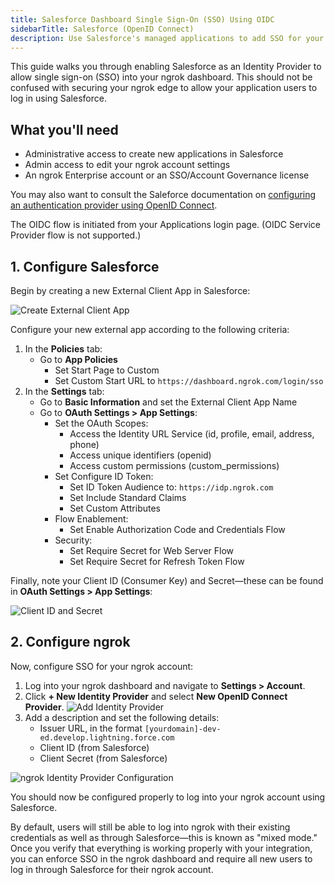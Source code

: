 ```yaml
---
title: Salesforce Dashboard Single Sign-On (SSO) Using OIDC
sidebarTitle: Salesforce (OpenID Connect)
description: Use Salesforce's managed applications to add SSO for your ngrok dashboard using the OIDC integration
---
```


This guide walks you through enabling Salesforce as an Identity Provider to allow single sign-on (SSO) into your ngrok dashboard.
This should not be confused with securing your ngrok edge to allow your application users to log in using Salesforce.

## What you'll need

- Administrative access to create new applications in Salesforce
- Admin access to edit your ngrok account settings
- An ngrok Enterprise account or an SSO/Account Governance license

You may also want to consult the Saleforce documentation on [configuring an authentication provider using OpenID Connect](https://help.salesforce.com/s/articleView?id=xcloud.sso_provider_openid_connect.htm&type=5).

<Note>
	The OIDC flow is initiated from your Applications login page. (OIDC Service
	Provider flow is not supported.)
</Note>

## 1. Configure Salesforce

Begin by creating a new External Client App in Salesforce:

![Create External Client App](../img/salesforce/img/external_client_create.png)

Configure your new external app according to the following criteria:

1. In the **Policies** tab:
   - Go to **App Policies**
     - Set Start Page to Custom
     - Set Custom Start URL to `https://dashboard.ngrok.com/login/sso`
2. In the **Settings** tab:
   - Go to **Basic Information** and set the External Client App Name
   - Go to **OAuth Settings > App Settings**:
     - Set the OAuth Scopes:
       - Access the Identity URL Service (id, profile, email, address, phone)
       - Access unique identifiers (openid)
       - Access custom permissions (custom_permissions)
     - Set Configure ID Token:
       - Set ID Token Audience to: `https://idp.ngrok.com`
       - Set Include Standard Claims
       - Set Custom Attributes
     - Flow Enablement:
       - Set Enable Authorization Code and Credentials Flow
     - Security:
       - Set Require Secret for Web Server Flow
       - Set Require Secret for Refresh Token Flow

Finally, note your Client ID (Consumer Key) and Secret—these can be found in **OAuth Settings > App Settings**:

![Client ID and Secret](../img/salesforce/img/keyandsecret.png)

## 2. Configure ngrok

Now, configure SSO for your ngrok account:

1. Log into your ngrok dashboard and navigate to **Settings > Account**.
2. Click **+ New Identity Provider** and select **New OpenID Connect Provider**.
   ![Add Identity Provider](../img/salesforce/img/new_oidc_provider.png)
3. Add a description and set the following details:
   - Issuer URL, in the format `[yourdomain]-dev-ed.develop.lightning.force.com`
   - Client ID (from Salesforce)
   - Client Secret (from Salesforce)

![ngrok Identity Provider Configuration](../img/salesforce/img/oidc_settings_dash.png)

You should now be configured properly to log into your ngrok account using Salesforce.

By default, users will still be able to log into ngrok with their existing credentials as well as through Salesforce—this is known as "mixed mode."
Once you verify that everything is working properly with your integration, you can enforce SSO in the ngrok dashboard and require all new users to log in through Salesforce for their ngrok account.
